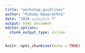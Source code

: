 ```yaml
---
title: "workshop_guidlines"
author: "Pubudu Nawarathna"
date: "2018 සැප්තැම්බර් 7"
output: html_document
editor_options: 
  chunk_output_type: inline
---
```


```r
knitr::opts_chunk$set(echo = TRUE)
```
